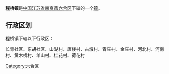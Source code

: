{{Coord|32.383383|118.7290662|type:city_region:CN_source:GoogleMaps|display=title}}
{{中国乡级行政区
|行政区全称 = 程桥镇
|景观照片文件名 = 
|景观照片描述 = 
|汉语拼音 =
|其他语言 = 
|其他语言名称 = 
|位置图文件名 = 
|位置图描述 = 
|自定义图片=
|上级行政区 = [[江苏省|江苏省]][[南京市|南京市]][[六合区|六合区]]
|行政区类别 = [[行政建制镇|镇]]
|行政区划代码 = 
|行政区划 = 
|村委会 = 
|居委会 = 
|建置时间 = 
|领导职位 = 
|领导名称 = 
|政府驻地 = 
|毗邻 = 
|地理坐标 = 
|总面积 = 
|总人口 = 
|户籍人口 = 
|户籍人口年份 = 
|常住人口 = 
|常住人口年份 = 
|人口密度 = 
|GDP = 
|邮政编码 = 
|电话区号 = 
|官方网站 = 
|网站名称 = 
}}
'''程桥镇'''是[[中华人民共和国|中国]][[江苏省|江苏省]][[南京市|南京市]][[六合区|六合区]]下辖的一个[[行政建制镇|镇]]。

== 行政区划 ==
程桥镇下辖以下行政区：

长青社区、东胡社区、山湖村、唐楼村、古墩村、胥庄村、金庄村、河北村、河南村、黄木桥村、羊山村、桂花村、荷花村

{{江苏小作品}}
{{南京市六合区行政区划}}

[[Category:六合区|Category:六合区]]